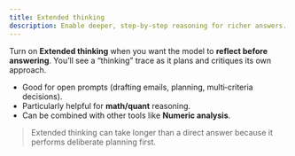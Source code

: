 ```yaml
---
title: Extended thinking
description: Enable deeper, step‑by‑step reasoning for richer answers.
---
```


Turn on **Extended thinking** when you want the model to **reflect before answering**. You’ll see a “thinking” trace as it plans and critiques its own approach.

- Good for open prompts (drafting emails, planning, multi‑criteria decisions).
- Particularly helpful for **math/quant** reasoning.
- Can be combined with other tools like **Numeric analysis**.

> Extended thinking can take longer than a direct answer because it performs deliberate planning first.
